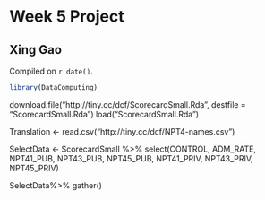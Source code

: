 # Week 5 Project

## Xing Gao

<!-- leave this material as is -->
Compiled on `r date()`.

```r
library(DataComputing)
```
<!-- put your content after this line -->

download.file("http://tiny.cc/dcf/ScorecardSmall.Rda", destfile = "ScorecardSmall.Rda")
load("ScorecardSmall.Rda")

Translation <- read.csv("http://tiny.cc/dcf/NPT4-names.csv")

SelectData <-
ScorecardSmall %>%
select(CONTROL, ADM_RATE, NPT41_PUB, NPT43_PUB, NPT45_PUB, NPT41_PRIV, NPT43_PRIV, NPT45_PRIV)

  
SelectData%>%
gather()
